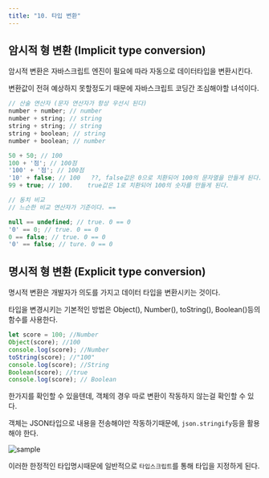 ```yaml
---
title: "10. 타입 변환"
---
```


## 암시적 형 변환 (Implicit type conversion)

암시적 변환은 자바스크립트 엔진이 필요에 따라 자동으로 데이터타입을 변환시킨다.

변환값이 전혀 예상하지 못할정도기 때문에 자바스크립트 코딩간 조심해야할 녀석이다.

```jsx
// 산술 연산자 (문자 연산자가 항상 우선시 된다)
number + number; // number
number + string; // string
string + string; // string
string + boolean; // string
number + boolean; // number

50 + 50; // 100
100 + '점'; // 100점
'100' + '점'; // 100점
'10' + false; // 100   ??, false값은 0으로 치환되어 100의 문자열을 만들게 된다.
99 + true; // 100.    true값은 1로 치환되어 100의 숫자를 만들게 된다.

// 동치 비교
// 느슨한 비교 연산자가 기준이다. ==

null == undefined; // true. 0 == 0
'0' == 0; // true. 0 == 0
0 == false; // true. 0 == 0
'0' == false; // ture. 0 == 0
```

## 명시적 형 변환 (Explicit type conversion)

명시적 변환은 개발자가 의도를 가지고 데이터 타입을 변환시키는 것이다.

타입을 변경시키는 기본적인 방법은 Object(), Number(), toString(), Boolean()등의 함수를 사용한다.

```jsx
let score = 100; //Number
Object(score); //100
console.log(score); //Number
toString(score); //"100"
console.log(score); //String
Boolean(score); //true
console.log(score); // Boolean
```

한가지를 확인할 수 있을텐데, 객체의 경우 따로 변환이 작동하지 않는걸 확인할 수 있다.

객체는 JSON타입으로 내용을 전송해야만 작동하기때문에, `json.stringify`등을 활용해야 한다.

![sample](/img/2024-05-20-18-28-32.png)

이러한 한정적인 타입명시때문에 일반적으로 `타입스크립트`를 통해 타입을 지정하게 된다.
